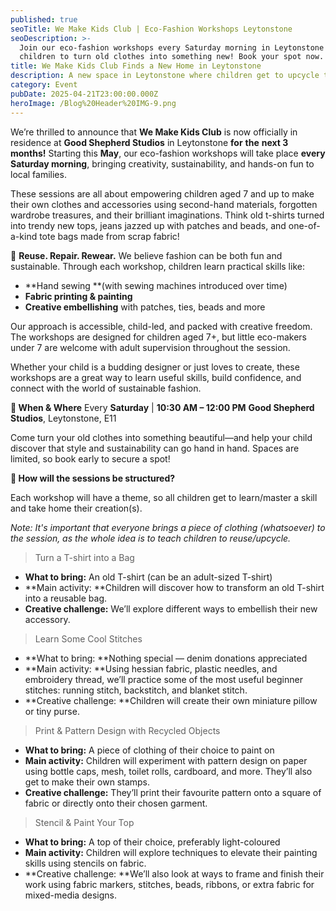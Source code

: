 ```yaml
---
published: true
seoTitle: We Make Kids Club | Eco-Fashion Workshops Leytonstone
seoDescription: >-
  Join our eco-fashion workshops every Saturday morning in Leytonstone for
  children to turn old clothes into something new! Book your spot now.
title: We Make Kids Club Finds a New Home in Leytonstone
description: A new space in Leytonstone where children get to upcycle their clothes
category: Event
pubDate: 2025-04-21T23:00:00.000Z
heroImage: /Blog%20Header%20IMG-9.png
---
```


We’re thrilled to announce that **We Make Kids Club** is now officially in residence at **Good Shepherd Studios** in Leytonstone **for** **the** **next 3 months!** Starting this **May**, our eco-fashion workshops will take place **every Saturday morning**, bringing creativity, sustainability, and hands-on fun to local families.

These sessions are all about empowering children aged 7 and up to make their own clothes and accessories using second-hand materials, forgotten wardrobe treasures, and their brilliant imaginations. Think old t-shirts turned into trendy new tops, jeans jazzed up with patches and beads, and one-of-a-kind tote bags made from scrap fabric!

👕 **Reuse. Repair. Rewear.**
We believe fashion can be both fun and sustainable. Through each workshop, children learn practical skills like:

* **Hand sewing **(with sewing machines introduced over time)
* **Fabric printing & painting**
* **Creative embellishing** with patches, ties, beads and more

Our approach is accessible, child-led, and packed with creative freedom. The workshops are designed for children aged 7+, but little eco-makers under 7 are welcome with adult supervision throughout the session.

Whether your child is a budding designer or just loves to create, these workshops are a great way to learn useful skills, build confidence, and connect with the world of sustainable fashion.

**📍 When & Where**
Every **Saturday** | **10:30 AM – 12:00 PM**
**Good Shepherd Studios**, Leytonstone, E11

Come turn your old clothes into something beautiful—and help your child discover that style and sustainability can go hand in hand. Spaces are limited, so book early to secure a spot!

<ButtonComponent url="https://www.eventbrite.com/e/eco-fashion-kids-workshop-tickets-1331503626189" label="Book on Eventbrite" />

**🧵 How will the sessions be structured?**

Each workshop will have a theme, so all children get to learn/master a skill and take home their creation(s).

*Note: It's important that everyone brings a piece of clothing (whatsoever) to the session, as the whole idea is to teach children to reuse/upcycle.*

> Turn a T-shirt into a Bag

* **What to bring:** An old T-shirt (can be an adult-sized T-shirt)
* **Main activity: **Children will discover how to transform an old T-shirt into a reusable bag.
* **Creative challenge:** We’ll explore different ways to embellish their new accessory.

> Learn Some Cool Stitches

* **What to bring: **Nothing special — denim donations appreciated
* **Main activity: **Using hessian fabric, plastic needles, and embroidery thread, we’ll practice some of the most useful beginner stitches: running stitch, backstitch, and blanket stitch.
* **Creative challenge: **Children will create their own miniature pillow or tiny purse.

> Print & Pattern Design with Recycled Objects

* **What to bring:** A piece of clothing of their choice to paint on
* **Main activity:** Children will experiment with pattern design on paper using bottle caps, mesh, toilet rolls, cardboard, and more. They’ll also get to make their own stamps.
* **Creative challenge:** They’ll print their favourite pattern onto a square of fabric or directly onto their chosen garment.

> Stencil & Paint Your Top

* **What to bring:** A top of their choice, preferably light-coloured
* **Main activity:** Children will explore techniques to elevate their painting skills using stencils on fabric.
* **Creative challenge: **We’ll also look at ways to frame and finish their work using fabric markers, stitches, beads, ribbons, or extra fabric for mixed-media designs.
